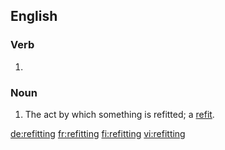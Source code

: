 ==English==

===Verb===
{{head|en}}

# {{present participle of|refit|lang=en}}

===Noun===
{{en-noun}}

# The act by which something is refitted; a [[refit]].

[[de:refitting]]
[[fr:refitting]]
[[fi:refitting]]
[[vi:refitting]]